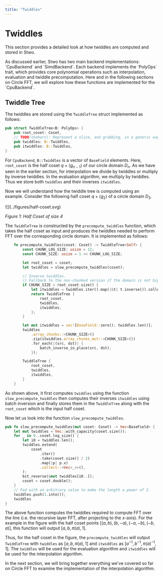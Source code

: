 ```yaml
---
title: "Twiddles"
---
```


# Twiddles

This section provides a detailed look at how twiddles are computed and stored in Stwo.

<Callout type="info">
As discussed earlier, Stwo has two main backend implementations: `CpuBackend` and `SimdBackend`. Each backend implements the `PolyOps` trait, which provides core polynomial operations such as interpolation, evaluation and twiddle precomputation. Here and in the following sections on Circle FFT, we will explore how these functions are implemented for the `CpuBackend`.
</Callout>

## Twiddle Tree

The twiddles are stored using the `TwiddleTree` struct implemented as follows:

```rust
pub struct TwiddleTree<B: PolyOps> {
    pub root_coset: Coset,
    // TODO(shahars): Represent a slice, and grabbing, in a generic way
    pub twiddles: B::Twiddles,
    pub itwiddles: B::Twiddles,
}
```

For `CpuBackend`, `B::Twiddles` is a vector of `BaseField` elements. Here, `root_coset` is the half coset $q + \langle g_{n-1} \rangle$ of our circle domain $D_n$. As we have seen in the earlier section, for interpolation we divide by twiddles or multiply by inverse twiddles. In the evaluation algorithm, we multiply by twiddles. Thus we store both `twiddles` and their inverses `itwiddles`.

Now we will understand how the twiddle tree is computed using an example. Consider the following half coset $q + \langle g_2 \rangle$ of a circle domain $D_3$.

<div style={{ textAlign: 'center' }}>
    ![](../figures/half-coset.svg)

*Figure 1: Half Coset of size 4*
</div>

The `TwiddleTree` is constructed by the `precompute_twiddles` function, which takes the half coset as input and produces the twiddles needed to perform FFT over the corresponding circle domain. It is implemented as follows:

```rust
    fn precompute_twiddles(coset: Coset) -> TwiddleTree<Self> {
        const CHUNK_LOG_SIZE: usize = 12;
        const CHUNK_SIZE: usize = 1 << CHUNK_LOG_SIZE;

        let root_coset = coset;
        let twiddles = slow_precompute_twiddles(coset);

        // Inverse twiddles.
        // Fallback to the non-chunked version if the domain is not big enough.
        if CHUNK_SIZE > root_coset.size() {
            let itwiddles = twiddles.iter().map(|&t| t.inverse()).collect();
            return TwiddleTree {
                root_coset,
                twiddles,
                itwiddles,
            };
        }

        let mut itwiddles = vec![BaseField::zero(); twiddles.len()];
        twiddles
            .array_chunks::<CHUNK_SIZE>()
            .zip(itwiddles.array_chunks_mut::<CHUNK_SIZE>())
            .for_each(|(src, dst)| {
                batch_inverse_in_place(src, dst);
            });

        TwiddleTree {
            root_coset,
            twiddles,
            itwiddles,
        }
    }
```
As shown above, it first computes `twiddles` using the function `slow_precompute_twiddles` then computes their inverses `itwiddles` using batch inversion and finally stores them in the `TwiddleTree` along with the `root_coset` which is the input half coset.

Now let us look into the function `slow_precompute_twiddles`.

```rust
pub fn slow_precompute_twiddles(mut coset: Coset) -> Vec<BaseField> {
    let mut twiddles = Vec::with_capacity(coset.size());
    for _ in 0..coset.log_size() {
        let i0 = twiddles.len();
        twiddles.extend(
            coset
                .iter()
                .take(coset.size() / 2)
                .map(|p| p.x)
                .collect::<Vec<_>>(),
        );
        bit_reverse(&mut twiddles[i0..]);
        coset = coset.double();
    }
    // Pad with an arbitrary value to make the length a power of 2.
    twiddles.push(1.into());
    twiddles
}
```

The above function computes the twiddles required to compute FFT over the line (i.e. the recursive layer FFT, after projecting to the $x$-axis). For the example in the figure with the half coset points $[(a, b), (b, -a), (-a, -b), (-b, a)]$, this function will output $[a, b, \pi(a), 1]$.

Thus, for the half coset in the figure, the `precompute_twiddles` will output `TwiddleTree` with `twiddles` as $[a, b, \pi(a), 1]$ and `itwiddles` as $[a^{-1}, b^{-1}, \pi(a)^{-1}, 1]$. The `twiddles` will be used for the evaluation algorithm and `itwiddles` will be used for the interpolation algorithm.

In the next section, we will bring together everything we've covered so far on Circle FFT to examine the implementation of the interpolation algorithm.
